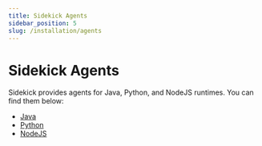 ```yaml
---
title: Sidekick Agents
sidebar_position: 5
slug: /installation/agents
---
```


# Sidekick Agents

Sidekick provides agents for Java, Python, and NodeJS runtimes. You can find them below:

- [Java](https://docs.runsidekick.com/agents/java/)
- [Python](https://docs.runsidekick.com/agents/python/)
- [NodeJS](https://docs.runsidekick.com/agents/node.js/)